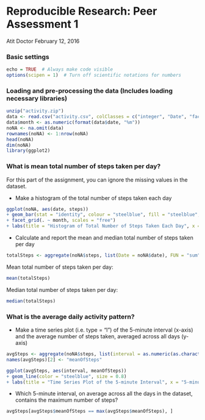 Reproducible Research: Peer Assessment 1
==========================================
Atit Doctor 
February 12, 2016

### Basic settings
```r
echo = TRUE  # Always make code visible
options(scipen = 1)  # Turn off scientific notations for numbers
```

### Loading and pre-processing the data (Includes loading necessary libraries)
```r
unzip("activity.zip")
data <- read.csv("activity.csv", colClasses = c("integer", "Date", "factor"))
data$month <- as.numeric(format(data$date, "%m"))
noNA <- na.omit(data)
rownames(noNA) <- 1:nrow(noNA)
head(noNA)
dim(noNA)
library(ggplot2)
```


### What is mean total number of steps taken per day?
For this part of the assignment, you can ignore the missing values in the dataset.

* Make a histogram of the total number of steps taken each day
```r
ggplot(noNA, aes(date, steps)) 
+ geom_bar(stat = "identity", colour = "steelblue", fill = "steelblue", width = 0.7) 
+ facet_grid(. ~ month, scales = "free") 
+ labs(title = "Histogram of Total Number of Steps Taken Each Day", x = "Date", y = "Total number of steps")
```

* Calculate and report the mean and median total number of steps taken per day
```r
totalSteps <- aggregate(noNA$steps, list(Date = noNA$date), FUN = "sum")$x
```
Mean total number of steps taken per day:
```r
mean(totalSteps)
```
Median total number of steps taken per day:
```r
median(totalSteps)
```

### What is the average daily activity pattern?
* Make a time series plot (i.e. type = "l") of the 5-minute interval (x-axis) and the average number of steps taken, averaged across all days (y-axis)

```r
avgSteps <- aggregate(noNA$steps, list(interval = as.numeric(as.character(noNA$interval))), FUN = "mean")
names(avgSteps)[2] <- "meanOfSteps"

ggplot(avgSteps, aes(interval, meanOfSteps)) 
+ geom_line(color = "steelblue", size = 0.8) 
+ labs(title = "Time Series Plot of the 5-minute Interval", x = "5-minute intervals", y = "Average Number of Steps Taken")
```

* Which 5-minute interval, on average across all the days in the dataset, contains the maximum number of steps?
```r
avgSteps[avgSteps$meanOfSteps == max(avgSteps$meanOfSteps), ]
```
